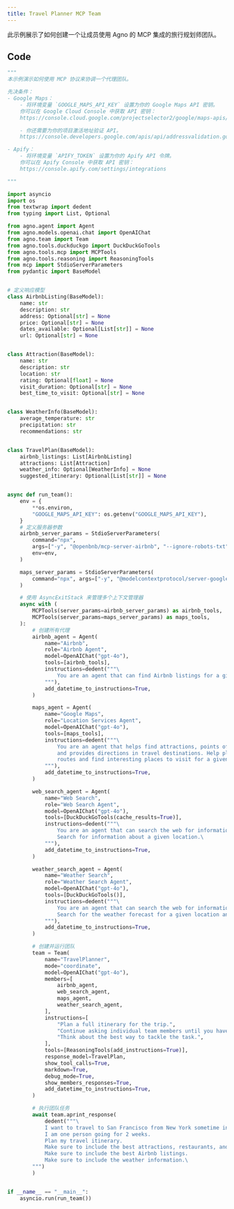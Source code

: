 ```yaml
---
title: Travel Planner MCP Team
---
```


此示例展示了如何创建一个让成员使用 Agno 的 MCP 集成的旅行规划师团队。

## Code

```python travel_planner_mcp_team.py
"""
本示例演示如何使用 MCP 协议来协调一个代理团队。

先决条件：
- Google Maps：
    - 将环境变量 `GOOGLE_MAPS_API_KEY` 设置为你的 Google Maps API 密钥。
    你可以在 Google Cloud Console 中获取 API 密钥：
    https://console.cloud.google.com/projectselector2/google/maps-apis/credentials

    - 你还需要为你的项目激活地址验证 API。
    https://console.developers.google.com/apis/api/addressvalidation.googleapis.com

- Apify：
    - 将环境变量 `APIFY_TOKEN` 设置为你的 Apify API 令牌。
    你可以在 Apify Console 中获取 API 密钥：
    https://console.apify.com/settings/integrations

"""

import asyncio
import os
from textwrap import dedent
from typing import List, Optional

from agno.agent import Agent
from agno.models.openai.chat import OpenAIChat
from agno.team import Team
from agno.tools.duckduckgo import DuckDuckGoTools
from agno.tools.mcp import MCPTools
from agno.tools.reasoning import ReasoningTools
from mcp import StdioServerParameters
from pydantic import BaseModel


# 定义响应模型
class AirbnbListing(BaseModel):
    name: str
    description: str
    address: Optional[str] = None
    price: Optional[str] = None
    dates_available: Optional[List[str]] = None
    url: Optional[str] = None


class Attraction(BaseModel):
    name: str
    description: str
    location: str
    rating: Optional[float] = None
    visit_duration: Optional[str] = None
    best_time_to_visit: Optional[str] = None


class WeatherInfo(BaseModel):
    average_temperature: str
    precipitation: str
    recommendations: str


class TravelPlan(BaseModel):
    airbnb_listings: List[AirbnbListing]
    attractions: List[Attraction]
    weather_info: Optional[WeatherInfo] = None
    suggested_itinerary: Optional[List[str]] = None


async def run_team():
    env = {
        **os.environ,
        "GOOGLE_MAPS_API_KEY": os.getenv("GOOGLE_MAPS_API_KEY"),
    }
    # 定义服务器参数
    airbnb_server_params = StdioServerParameters(
        command="npx",
        args=["-y", "@openbnb/mcp-server-airbnb", "--ignore-robots-txt"],
        env=env,
    )

    maps_server_params = StdioServerParameters(
        command="npx", args=["-y", "@modelcontextprotocol/server-google-maps"], env=env
    )

    # 使用 AsyncExitStack 来管理多个上下文管理器
    async with (
        MCPTools(server_params=airbnb_server_params) as airbnb_tools,
        MCPTools(server_params=maps_server_params) as maps_tools,
    ):
        # 创建所有代理
        airbnb_agent = Agent(
            name="Airbnb",
            role="Airbnb Agent",
            model=OpenAIChat("gpt-4o"),
            tools=[airbnb_tools],
            instructions=dedent("""\
                You are an agent that can find Airbnb listings for a given location.\
            """),
            add_datetime_to_instructions=True,
        )

        maps_agent = Agent(
            name="Google Maps",
            role="Location Services Agent",
            model=OpenAIChat("gpt-4o"),
            tools=[maps_tools],
            instructions=dedent("""\
                You are an agent that helps find attractions, points of interest,
                and provides directions in travel destinations. Help plan travel
                routes and find interesting places to visit for a given location and date.\
            """),
            add_datetime_to_instructions=True,
        )

        web_search_agent = Agent(
            name="Web Search",
            role="Web Search Agent",
            model=OpenAIChat("gpt-4o"),
            tools=[DuckDuckGoTools(cache_results=True)],
            instructions=dedent("""\
                You are an agent that can search the web for information.
                Search for information about a given location.\
            """),
            add_datetime_to_instructions=True,
        )

        weather_search_agent = Agent(
            name="Weather Search",
            role="Weather Search Agent",
            model=OpenAIChat("gpt-4o"),
            tools=[DuckDuckGoTools()],
            instructions=dedent("""\
                You are an agent that can search the web for information.
                Search for the weather forecast for a given location and date.\
            """),
            add_datetime_to_instructions=True,
        )

        # 创建并运行团队
        team = Team(
            name="TravelPlanner",
            mode="coordinate",
            model=OpenAIChat("gpt-4o"),
            members=[
                airbnb_agent,
                web_search_agent,
                maps_agent,
                weather_search_agent,
            ],
            instructions=[
                "Plan a full itinerary for the trip.",
                "Continue asking individual team members until you have ALL the information you need.",
                "Think about the best way to tackle the task.",
            ],
            tools=[ReasoningTools(add_instructions=True)],
            response_model=TravelPlan,
            show_tool_calls=True,
            markdown=True,
            debug_mode=True,
            show_members_responses=True,
            add_datetime_to_instructions=True,
        )

        # 执行团队任务
        await team.aprint_response(
            dedent("""\
            I want to travel to San Francisco from New York sometime in May.
            I am one person going for 2 weeks.
            Plan my travel itinerary.
            Make sure to include the best attractions, restaurants, and activities.
            Make sure to include the best Airbnb listings.
            Make sure to include the weather information.\
        """)
        )


if __name__ == "__main__":
    asyncio.run(run_team())
```